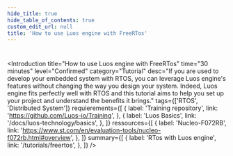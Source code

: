 ```yaml
---
hide_title: true
hide_table_of_contents: true
custom_edit_url: null
title: 'How to use Luos engine with FreeRTos'
---
```



#

<Introduction
  title="How to use Luos engine with FreeRTos"
  time="30 minutes"
  level="Confirmed"
  category="Tutorial"
  desc="If you are used to develop your embedded system with RTOS, you can leverage Luos engine's features without changing the way you design your system. Indeed, Luos engine fits perfectly well with RTOS and this tutorial aims to help you set up your project and understand the benefits it brings."
  tags={['RTOS', 'Distributed System']}
  requierements={[
    {
      label: 'Training repository',
      link: 'https://github.com/Luos-io/Training',
    },
    {
      label: 'Luos Basics',
      link: '/docs/luos-technology/basics',
    },
  ]}
  ressources={[
    {
      label: 'Nucleo-F072RB',
      link: 'https://www.st.com/en/evaluation-tools/nucleo-f072rb.html#overview',
    },
  ]}
  summary={[
    {
      label: 'RTos with Luos engine',
      link: '/tutorials/freertos',
    },
  ]}
/>
